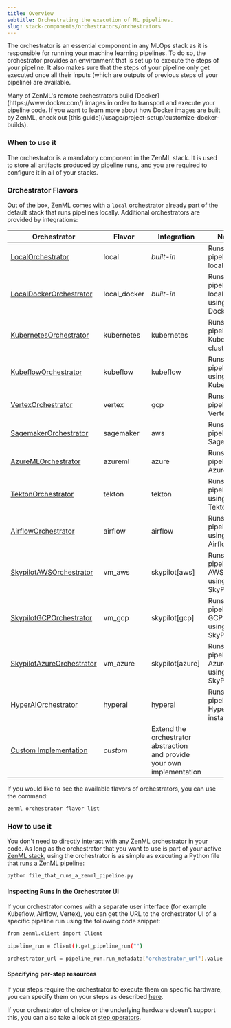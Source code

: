 ---
title: Overview
subtitle: Orchestrating the execution of ML pipelines.
slug: stack-components/orchestrators/orchestrators
---


The orchestrator is an essential component in any MLOps stack as it is responsible for running your machine learning pipelines. To do so, the orchestrator provides an environment that is set up to execute the steps of your pipeline. It also makes sure that the steps of your pipeline only get executed once all their inputs (which are outputs of previous steps of your pipeline) are available.

<Info>
  Many of ZenML's remote orchestrators build [Docker](https://www.docker.com/) images in order to transport and execute your pipeline code. If you want to learn more about how Docker images are built by ZenML, check out [this guide](/usage/project-setup/customize-docker-builds).
</Info>

### When to use it

The orchestrator is a mandatory component in the ZenML stack. It is used to store all artifacts produced by pipeline runs, and you are required to configure it in all of your stacks.

### Orchestrator Flavors

Out of the box, ZenML comes with a `local` orchestrator already part of the default stack that runs pipelines locally. Additional orchestrators are provided by integrations:

| Orchestrator                                                             | Flavor        | Integration                                                             | Notes                                           |
| ------------------------------------------------------------------------ | ------------- | ----------------------------------------------------------------------- | ----------------------------------------------- |
| [LocalOrchestrator](local.mdx)               | local         | _built-in_                                                              | Runs your pipelines locally.                    |
| [LocalDockerOrchestrator](local-docker.mdx)  | local\_docker | _built-in_                                                              | Runs your pipelines locally using Docker.       |
| [KubernetesOrchestrator](kubernetes.mdx)     | kubernetes    | kubernetes                                                              | Runs your pipelines in Kubernetes clusters.     |
| [KubeflowOrchestrator](kubeflow.mdx)         | kubeflow      | kubeflow                                                                | Runs your pipelines using Kubeflow.             |
| [VertexOrchestrator](vertex.mdx)             | vertex        | gcp                                                                     | Runs your pipelines in Vertex AI.               |
| [SagemakerOrchestrator](sagemaker.mdx)       | sagemaker     | aws                                                                     | Runs your pipelines in Sagemaker.               |
| [AzureMLOrchestrator](azureml.mdx)           | azureml       | azure                                                                   | Runs your pipelines in AzureML.                 |
| [TektonOrchestrator](tekton.mdx)             | tekton        | tekton                                                                  | Runs your pipelines using Tekton.               |
| [AirflowOrchestrator](airflow.mdx)           | airflow       | airflow                                                                 | Runs your pipelines using Airflow.              |
| [SkypilotAWSOrchestrator](skypilot-vm.mdx)   | vm\_aws       | skypilot\[aws\]                                                         | Runs your pipelines in AWS VMs using SkyPilot   |
| [SkypilotGCPOrchestrator](skypilot-vm.mdx)   | vm\_gcp       | skypilot\[gcp\]                                                         | Runs your pipelines in GCP VMs using SkyPilot   |
| [SkypilotAzureOrchestrator](skypilot-vm.mdx) | vm\_azure     | skypilot\[azure\]                                                       | Runs your pipelines in Azure VMs using SkyPilot |
| [HyperAIOrchestrator](hyperai.mdx)           | hyperai       | hyperai                                                                 | Runs your pipeline in HyperAI.ai instances.     |
| [Custom Implementation](custom.mdx)          | _custom_      | Extend the orchestrator abstraction and provide your own implementation |                                                 |

If you would like to see the available flavors of orchestrators, you can use the command:

```bash
zenml orchestrator flavor list
```

### How to use it

You don't need to directly interact with any ZenML orchestrator in your code. As long as the orchestrator that you want to use is part of your active [ZenML stack](../../user-guide/guides/production-guide/understand-stacks.mdx), using the orchestrator is as simple as executing a Python file that [runs a ZenML pipeline](https://github.com/zenml-io/zenml/blob/release/0.66.0/docs/book/versions/0.66.0/user-guide/starter-guide/starter-guide.md):

```bash
python file_that_runs_a_zenml_pipeline.py
```

#### Inspecting Runs in the Orchestrator UI

If your orchestrator comes with a separate user interface (for example Kubeflow, Airflow, Vertex), you can get the URL to the orchestrator UI of a specific pipeline run using the following code snippet:

```bash
from zenml.client import Client

pipeline_run = Client().get_pipeline_run("")

orchestrator_url = pipeline_run.run_metadata["orchestrator_url"].value
```

#### Specifying per-step resources

If your steps require the orchestrator to execute them on specific hardware, you can specify them on your steps as described [here](../../usage/project-setup/use-configuration-files/runtime-configuration.mdx).

If your orchestrator of choice or the underlying hardware doesn't support this, you can also take a look at [step operators](/stack-components/step-operators).

